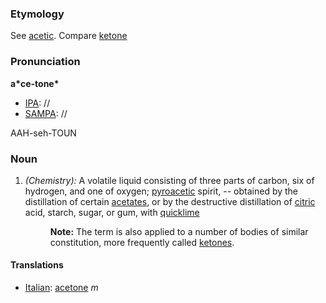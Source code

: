 ===Etymology===
See [[acetic]].  Compare [[ketone]]
===Pronunciation===
'''a*ce-tone*'''
*[[IPA]]: //
*[[SAMPA]]: //
AAH-seh-TOUN
===Noun===
#''(Chemistry):'' A volatile liquid consisting of three parts of carbon, six of hydrogen, and one of oxygen; [[pyroacetic]] spirit, -- obtained by the distillation of certain [[acetates]], or by the destructive distillation of [[citric]] acid, starch, sugar, or gum, with [[quicklime]]
#:'''Note:''' The term is also applied to a number of bodies of similar constitution, more frequently called [[ketone]]s.

====Translations====
*[[Italian]]: [[acetone]] ''m''